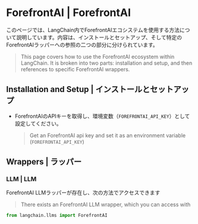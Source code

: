 # ForefrontAI | ForefrontAI

このページでは、LangChain内でForefrontAIエコシステムを使用する方法について説明しています。内容は、インストールとセットアップ、そして特定のForefrontAIラッパーへの参照の二つの部分に分けられています。

> This page covers how to use the ForefrontAI ecosystem within LangChain.
> It is broken into two parts: installation and setup, and then references to specific ForefrontAI wrappers.

## Installation and Setup | インストールとセットアップ

* ForefrontAIのAPIキーを取得し、環境変数（`FOREFRONTAI_API_KEY`）として設定してください。
  > Get an ForefrontAI api key and set it as an environment variable (`FOREFRONTAI_API_KEY`)

## Wrappers | ラッパー

### LLM | LLM

ForefrontAI LLMラッパーが存在し、次の方法でアクセスできます

> There exists an ForefrontAI LLM wrapper, which you can access with

```python
from langchain.llms import ForefrontAI
```
